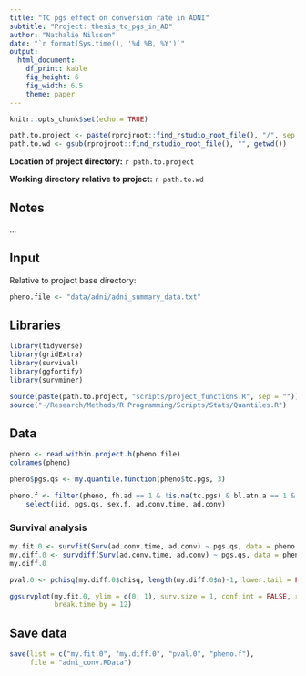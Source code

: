 ```yaml
---
title: "TC pgs effect on conversion rate in ADNI"
subtitle: "Project: thesis_tc_pgs_in_AD"
author: "Nathalie Nilsson"
date: "`r format(Sys.time(), '%d %B, %Y')`"
output: 
  html_document: 
    df_print: kable
    fig_height: 6
    fig_width: 6.5
    theme: paper
---
```


```r
knitr::opts_chunk$set(echo = TRUE)
```

```r
path.to.project <- paste(rprojroot::find_rstudio_root_file(), "/", sep = "")
path.to.wd <- gsub(rprojroot::find_rstudio_root_file(), "", getwd())
```
**Location of project directory:** `r path.to.project`

**Working directory relative to project:** `r path.to.wd`

## Notes
...

## Input
Relative to project base directory:
```r
pheno.file <- "data/adni/adni_summary_data.txt"
```

## Libraries
```r
library(tidyverse)
library(gridExtra)
library(survival)
library(ggfortify)
library(survminer)

source(paste(path.to.project, "scripts/project_functions.R", sep = ""))
source("~/Research/Methods/R Programming/Scripts/Stats/Quantiles.R")
```

## Data
```r
pheno <- read.within.project.h(pheno.file)
colnames(pheno)
```

```r
pheno$pgs.qs <- my.quantile.function(pheno$tc.pgs, 3)

pheno.f <- filter(pheno, fh.ad == 1 & !is.na(tc.pgs) & bl.atn.a == 1 & bl.dx %in% c(1, 2)) %>%
    select(iid, pgs.qs, sex.f, ad.conv.time, ad.conv)
```


### Survival analysis
```r
my.fit.0 <- survfit(Surv(ad.conv.time, ad.conv) ~ pgs.qs, data = pheno.f)
my.diff.0 <- survdiff(Surv(ad.conv.time, ad.conv) ~ pgs.qs, data = pheno.f, rho = 0.5)
my.diff.0

pval.0 <- pchisq(my.diff.0$chisq, length(my.diff.0$n)-1, lower.tail = FALSE) %>% signif(4)

ggsurvplot(my.fit.0, ylim = c(0, 1), surv.size = 1, conf.int = FALSE, risk.table = TRUE, risk.table.y.text = FALSE,
           break.time.by = 12)
```

## Save data
```r
save(list = c("my.fit.0", "my.diff.0", "pval.0", "pheno.f"), 
     file = "adni_conv.RData")
```

